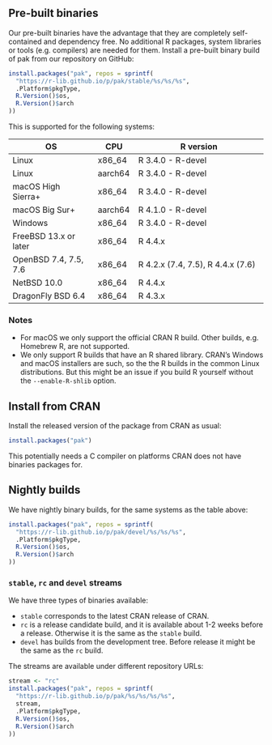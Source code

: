 
## Pre-built binaries

Our pre-built binaries have the advantage that they are completely
self-contained and dependency free.
No additional R packages, system libraries or tools (e.g. compilers) are
needed for them.
Install a pre-built binary build of pak from our repository on GitHub:

``` r
install.packages("pak", repos = sprintf(
  "https://r-lib.github.io/p/pak/stable/%s/%s/%s",
  .Platform$pkgType,
  R.Version()$os,
  R.Version()$arch
))
```

This is supported for the following systems:

| OS                    | CPU       | R version                         |
|-----------------------|-----------|-----------------------------------|
| Linux                 | x86_64    | R 3.4.0 - R-devel                 |
| Linux                 | aarch64   | R 3.4.0 - R-devel                 |
| macOS High Sierra+    | x86_64    | R 3.4.0 - R-devel                 |
| macOS Big Sur+        | aarch64   | R 4.1.0 - R-devel                 |
| Windows               | x86_64    | R 3.4.0 - R-devel                 |
| FreeBSD 13.x or later | x86_64    | R 4.4.x                           |
| OpenBSD 7.4, 7.5, 7.6 | x86_64    | R 4.2.x (7.4, 7.5), R 4.4.x (7.6) |
| NetBSD 10.0           | x86_64    | R 4.4.x                           |
| DragonFly BSD 6.4     | x86_64    | R 4.3.x                           |

### Notes

* For macOS we only support the official CRAN R build. Other builds, e.g.
  Homebrew R, are not supported.
* We only support R builds that have an R shared library. CRAN's Windows
  and macOS installers are such, so the the R builds in the common Linux
  distributions. But this might be an issue if you build R yourself without
  the `--enable-R-shlib` option.

## Install from CRAN

Install the released version of the package from CRAN as usual:

``` r
install.packages("pak")
```

This potentially needs a C compiler on platforms CRAN does not have
binaries packages for.

## Nightly builds

We have nightly binary builds, for the same systems as the table above:

``` r
install.packages("pak", repos = sprintf(
  "https://r-lib.github.io/p/pak/devel/%s/%s/%s",
  .Platform$pkgType,
  R.Version()$os,
  R.Version()$arch
))
```

### `stable`, `rc` and `devel` streams

We have three types of binaries available:

* `stable` corresponds to the latest CRAN release of CRAN.
* `rc` is a release candidate build, and it is available about 1-2 weeks
  before a release. Otherwise it is the same as the `stable` build.
* `devel` has builds from the development tree. Before release it might be
  the same as the `rc` build.

The streams are available under different repository URLs:

``` r
stream <- "rc"
install.packages("pak", repos = sprintf(
  "https://r-lib.github.io/p/pak/%s/%s/%s/%s",
  stream,
  .Platform$pkgType,
  R.Version()$os,
  R.Version()$arch
))
```
